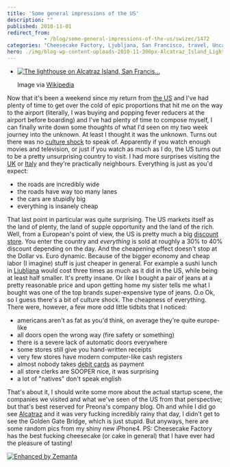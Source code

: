 ```yaml
---
title: 'Some general impressions of the US'
description: ""
published: 2010-11-01
redirect_from: 
            - /blog/some-general-impressions-of-the-us/swizec/1472
categories: "Cheesecake Factory, Ljubljana, San Francisco, travel, Uncategorized"
hero: ./img/blog-wp-content-uploads-2010-11-300px-Alcatraz_Island_Lighthouse.jpg
---
```


-   [![The lighthouse on Alcatraz Island, San Francis...](./img/blog-wp-content-uploads-2010-11-300px-Alcatraz_Island_Lighthouse.jpg "The lighthouse on Alcatraz Island, San Francis...")](http://commons.wikipedia.org/wiki/File:Alcatraz_Island_Lighthouse.jpg)

    Image via [Wikipedia](http://commons.wikipedia.org/wiki/File:Alcatraz_Island_Lighthouse.jpg)

Now that it's been a weekend since my return from [the US](<http://maps.google.com/maps?ll=38.8833333333,-77.0166666667&spn=10.0,10.0&q=38.8833333333,-77.0166666667 (United%20States)&t=h> "United States") and I've had plenty of time to get over the cold of epic proportions that hit me on the way to the airport (literally, I was buying and popping fever reducers at the airport before boarding) and I've had plenty of time to compose myself, I can finally write down some thoughts of what I'd seen on my two week journey into the unknown. At least I thought it was the unknown. Turns out there was no [culture shock](http://en.wikipedia.org/wiki/Culture_shock "Culture shock") to speak of. Apparently if you watch enough movies and television, or just if you watch as much as I do, the US turns out to be a pretty unsurprising country to visit. I had more surprises visiting the [UK](<http://maps.google.com/maps?ll=51.5,-0.116666666667&spn=10.0,10.0&q=51.5,-0.116666666667 (United%20Kingdom)&t=h> "United Kingdom") or [Italy](<http://maps.google.com/maps?ll=41.9,12.4833333333&spn=10.0,10.0&q=41.9,12.4833333333 (Italy)&t=h> "Italy") and they're practically neighbours. Everything is just as you'd expect:

-   the roads are incredibly wide
-   the roads have way too many lanes
-   the cars are stupidly big
-   everything is insanely cheap

That last point in particular was quite surprising. The US markets itself as the land of plenty, the land of supple opportunity and the land of the rich. Well, from a European's point of view, the US is pretty much a big [discount store](http://en.wikipedia.org/wiki/Discount_store "Discount store"). You enter the country and _everything_ is sold at roughly a 30% to 40% discount depending on the day. And the cheapening effect doesn't stop at the Dollar vs. Euro dynamic. Because of the bigger economy and cheap labor (I imagine) stuff is just cheaper in general. For example a sushi lunch in [Ljubljana](<http://maps.google.com/maps?ll=46.0513888889,14.5055555556&spn=0.1,0.1&q=46.0513888889,14.5055555556 (Ljubljana)&t=h> "Ljubljana") would cost three times as much as it did in the US, while being at least half smaller. It's pretty insane. Or like I bought a pair of jeans at a pretty reasonable price and upon getting home my sister tells me what I bought was one of the top brands super-expensive type of jeans. O.o Ok, so I guess there's a bit of culture shock. The cheapness of everything. There were, however, a few more odd little tidbits that I noticed:

-   americans aren't as fat as you'd think, on average they're quite europe-like
-   all doors open the wrong way (fire safety or something)
-   there is a severe lack of automatic doors everywhere
-   some stores still give you hand-written receipts
-   very few stores have modern computer-like cash registers
-   almost nobody takes [debit cards](http://en.wikipedia.org/wiki/Debit_card "Debit card") as payment
-   all store clerks are SOOPER nice, it was surprising
-   a lot of "natives" don't speak english

That's about it, I should write some more about the actual startup scene, the companies we visited and what we've seen of the US from that perspective; but that's best reserved for Preona's company blog. Oh and while I did go see [Alcatraz](<http://maps.google.com/maps?ll=37.8264,-122.4224&spn=1.0,1.0&q=37.8264,-122.4224 (Alcatraz%20Island)&t=h> "Alcatraz Island") and it was very fucking incredibly rainy that day, I didn't get to see the Golden Gate Bridge, which is just stupid. But anyways, here are some random pics from my shiny new iPhone4. PS: Cheesecake Factory has the best fucking cheesecake (or cake in general) that I have ever had the pleasure of tasting!

[![Enhanced by Zemanta](http://img.zemanta.com/zemified_e.png?x-id=b11e33c7-9113-4266-9831-ea91b28c7758)](http://www.zemanta.com/ "Enhanced by Zemanta")
